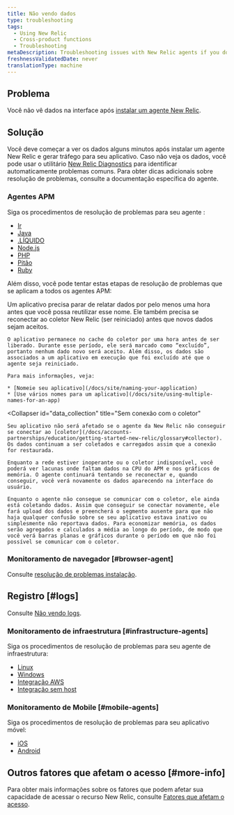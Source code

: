 ```yaml
---
title: Não vendo dados
type: troubleshooting
tags:
  - Using New Relic
  - Cross-product functions
  - Troubleshooting
metaDescription: Troubleshooting issues with New Relic agents if you don't see data in the UI.
freshnessValidatedDate: never
translationType: machine
---
```


## Problema

Você não vê dados na interface após [instalar um agente New Relic](/docs/agents/manage-apm-agents/installation/install-agent).

## Solução

Você deve começar a ver os dados alguns minutos após instalar um agente New Relic e gerar tráfego para seu aplicativo. Caso não veja os dados, você pode usar o utilitário [New Relic Diagnostics](/docs/agents/manage-apm-agents/troubleshooting/new-relic-diagnostics) para identificar automaticamente problemas comuns. Para obter dicas adicionais sobre resolução de problemas, consulte a documentação específica do agente. 

### Agentes APM

Siga os procedimentos de resolução de problemas para seu agente <InlinePopover type="apm"/>:

* [Ir](/docs/agents/go-agent/troubleshooting/no-data-appears-go)
* [Java](/docs/agents/java-agent/troubleshooting/no-data-appears-java)
* [.LÍQUIDO](/docs/agents/net-agent/troubleshooting/no-data-appears-net)
* [Node.js](/docs/agents/nodejs-agent/troubleshooting/troubleshooting-your-nodejs-installation)
* [PHP](/docs/agents/php-agent/troubleshooting/no-data-appears-php)
* [Pitão](/docs/agents/python-agent/troubleshooting/no-data-appears-python)
* [Ruby](/docs/agents/ruby-agent/troubleshooting/no-data-appears-ruby)

Além disso, você pode tentar estas etapas de resolução de problemas que se aplicam a todos os agentes APM:

<CollapserGroup>
  <Collapser
    id="deleted_apps"
    title="Aplicativo excluído ou renomeado no APM"
  >
    Um aplicativo precisa parar de relatar dados por pelo menos uma hora antes que você possa reutilizar esse nome. Ele também precisa se reconectar ao coletor New Relic (ser reiniciado) antes que novos dados sejam aceitos.

    O aplicativo permanece no cache do coletor por uma hora antes de ser liberado. Durante esse período, ele será marcado como “excluído”, portanto nenhum dado novo será aceito. Além disso, os dados são associados a um aplicativo em execução que foi excluído até que o agente seja reiniciado.

    Para mais informações, veja:

    * [Nomeie seu aplicativo](/docs/site/naming-your-application)
    * [Use vários nomes para um aplicativo](/docs/site/using-multiple-names-for-an-app)
  </Collapser>

  <Collapser
    id="data_collection"
    title="Sem conexão com o coletor"
  >
    Seu aplicativo não será afetado se o agente da New Relic não conseguir se conectar ao [coletor](/docs/accounts-partnerships/education/getting-started-new-relic/glossary#collector). Os dados continuam a ser coletados e carregados assim que a conexão for restaurada.

    Enquanto a rede estiver inoperante ou o coletor indisponível, você poderá ver lacunas onde faltam dados na CPU do APM e nos gráficos de memória. O agente continuará tentando se reconectar e, quando conseguir, você verá novamente os dados aparecendo na interface do usuário.

    Enquanto o agente não consegue se comunicar com o coletor, ele ainda está coletando dados. Assim que conseguir se conectar novamente, ele fará upload dos dados e preencherá o segmento ausente para que não haja qualquer confusão sobre se seu aplicativo estava inativo ou simplesmente não reportava dados. Para economizar memória, os dados serão agregados e calculados a média ao longo do período, de modo que você verá barras planas e gráficos durante o período em que não foi possível se comunicar com o coletor.
  </Collapser>
</CollapserGroup>

### Monitoramento de navegador [#browser-agent]

Consulte [resolução de problemas <InlinePopover type="browser"/>instalação](/docs/browser/new-relic-browser/troubleshooting/troubleshooting-browser-monitoring-installation).

## Registro [#logs]

Consulte [Não vendo logs](/docs/logs/troubleshooting/no-log-data-appears-ui).

### Monitoramento de infraestrutura [#infrastructure-agents]

Siga os procedimentos de resolução de problemas para seu agente de infraestrutura:

* [Linux](/docs/infrastructure/new-relic-infrastructure/troubleshooting/no-data-appears-infrastructure)
* [Windows](/docs/infrastructure/new-relic-infrastructure/troubleshooting/no-data-appears-infrastructure)
* [Integração AWS](/docs/infrastructure/amazon-integrations/troubleshooting/no-data-appears-amazonaws-integrations)
* [Integração sem host](/docs/infrastructure/host-integrations/troubleshooting/run-integrations-manually/)

### Monitoramento de Mobile [#mobile-agents]

Siga os procedimentos de resolução de problemas para seu aplicativo móvel:

* [iOS](/docs/mobile-monitoring/mobile-monitoring-installation/ios/no-data-appears-ios)
* [Android](/docs/mobile-monitoring/new-relic-mobile-android/troubleshoot/no-data-appears-android)

## Outros fatores que afetam o acesso [#more-info]

Para obter mais informações sobre os fatores que podem afetar sua capacidade de acessar o recurso New Relic, consulte [Fatores que afetam o acesso](/docs/accounts/accounts-billing/general-account-settings/factors-affecting-access-features-data).